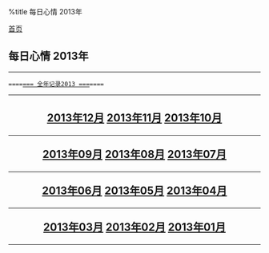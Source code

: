 %title 每日心情 2013年

[[../../index|首页]]
==每日心情 2013年==
----
 ====[[all|===  全年记录2013  ===]]====
----
<center>
<h2>
[[12/index|2013年12月]]
[[11/index|2013年11月]]
[[10/index|2013年10月]]
----
[[09/index|2013年09月]]
[[08/index|2013年08月]]
[[07/index|2013年07月]]
----
[[06/index|2013年06月]]
[[05/index|2013年05月]]
[[04/index|2013年04月]]
----
[[03/index|2013年03月]]
[[02/index|2013年02月]]
[[01/index|2013年01月]]
</h2>
</center>
----
